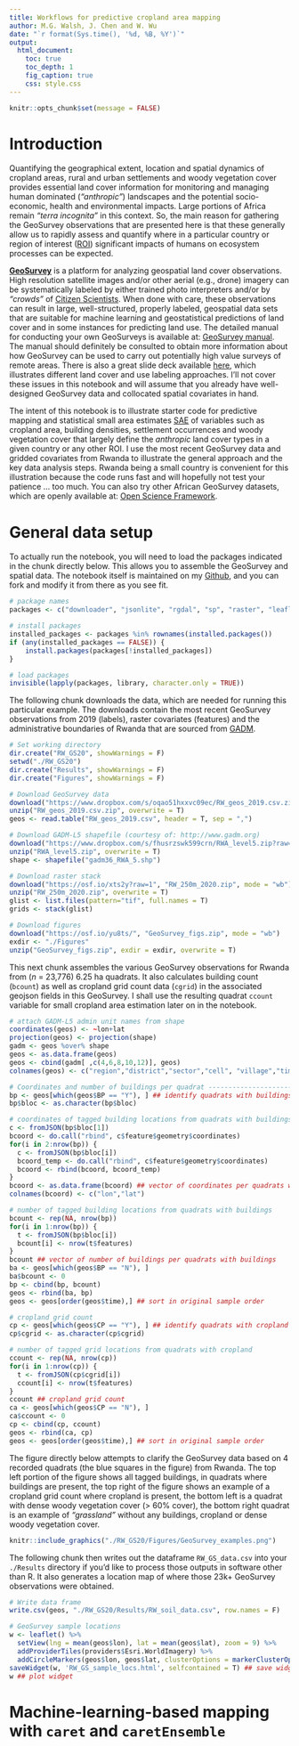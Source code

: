 ```yaml
---
title: Workflows for predictive cropland area mapping 
author: M.G. Walsh, J. Chen and W. Wu
date: "`r format(Sys.time(), '%d, %B, %Y')`"
output:
  html_document:
    toc: true
    toc_depth: 1
    fig_caption: true
    css: style.css
---
```


```r
knitr::opts_chunk$set(message = FALSE)
```

# Introduction

Quantifying the geographical extent, location and spatial dynamics of cropland areas, rural and urban settlements and woody vegetation cover provides essential land cover information for monitoring and managing human dominated (*"anthropic"*) landscapes and the potential socio-economic, health and environmental impacts. Large portions of Africa remain *"terra incognita"* in this context. So, the main reason for gathering the GeoSurvey observations that are presented here is that these generally allow us to rapidly assess and quantify where in a particular country or region of interest ([ROI](https://en.wikipedia.org/wiki/Region_of_interest)) significant impacts of humans on ecosystem processes can be expected.

[**GeoSurvey**](https://geosurvey.qed.ai/) is a platform for analyzing geospatial land cover observations. High resolution satellite images and/or other aerial (e.g., drone) imagery can be systematically labeled by either trained photo interpreters and/or by *"crowds"* of [Citizen Scientists](https://en.wikipedia.org/wiki/Citizen_science). When done with care, these observations can result in large, well-structured, properly labeled, geospatial data sets that are suitable for machine learning and geostatistical predictions of land cover and in some instances for predicting land use. The detailed manual for conducting your own GeoSurveys is available at: [GeoSurvey manual](https://docs.google.com/document/d/1y-HYUSYpDVESPdmEcl3I2kuL0bwrT41wMiq0zE9uzOs/edit). The manual should definitely be consulted to obtain more information about how GeoSurvey can be used to carry out potentially high value surveys of remote areas. There is also a great slide deck available [here](https://docs.google.com/presentation/d/1vBQ-By8LLvyJQzMBFaqUuRwFFeL7Y8QXUtBifx-3jn4/edit#slide=id.g14d47405c8_0_0), which illustrates different land cover and use labeling approaches. I'll not cover these issues in this notebook and will assume that you already have well-designed GeoSurvey data and collocated spatial covariates in hand.

The intent of this notebook is to illustrate starter code for predictive mapping and statistical small area estimates [SAE](https://www.census.gov/srd/csrm/SmallArea.html) of variables such as cropland area, building densities, settlement occurrences and woody vegetation cover that largely define the *anthropic* land cover types in a given country or any other ROI. I use the most recent GeoSurvey data and gridded covariates from Rwanda to illustrate the general approach and the key data analysis steps. Rwanda being a small country is convenient for this illustration because the code runs fast and will hopefully not test your patience ... too much. You can also try other African GeoSurvey datasets, which are openly available at: [Open Science Framework](https://osf.io/vxc97/).

# General data setup

To actually run the notebook, you will need to load the packages indicated in the chunk directly below. This allows you to assemble the GeoSurvey and spatial data. The notebook itself is maintained on my [Github](https://github.com/mgwalsh/RwaSIS/blob/master/RWA_cropland_area.Rmd), and you can fork and modify it from there as you see fit.

```r
# package names
packages <- c("downloader", "jsonlite", "rgdal", "sp", "raster", "leaflet", "DT", "htmlwidgets", "devtools", "caret", "caretEnsemble", "mgcv", "MASS", "randomForest", "xgboost", "nnet", "dplyr", "doParallel")

# install packages
installed_packages <- packages %in% rownames(installed.packages())
if (any(installed_packages == FALSE)) {
    install.packages(packages[!installed_packages])
}

# load packages
invisible(lapply(packages, library, character.only = TRUE))
```

The following chunk downloads the data, which are needed for running this particular example. The downloads contain the most recent GeoSurvey observations from 2019 (labels), raster covariates (features) and the administrative boundaries of Rwanda that are sourced from [GADM](https://gadm.org/download_country_v3.html). 

```r
# Set working directory
dir.create("RW_GS20", showWarnings = F)
setwd("./RW_GS20")
dir.create("Results", showWarnings = F)
dir.create("Figures", showWarnings = F)

# Download GeoSurvey data
download("https://www.dropbox.com/s/oqao51hxxvc09ec/RW_geos_2019.csv.zip?raw=1", "RW_geos_2019.csv.zip", mode = "wb")
unzip("RW_geos_2019.csv.zip", overwrite = T)
geos <- read.table("RW_geos_2019.csv", header = T, sep = ",")

# Download GADM-L5 shapefile (courtesy of: http://www.gadm.org)
download("https://www.dropbox.com/s/fhusrzswk599crn/RWA_level5.zip?raw=1", "RWA_level5.zip", mode = "wb")
unzip("RWA_level5.zip", overwrite = T)
shape <- shapefile("gadm36_RWA_5.shp")

# Download raster stack
download("https://osf.io/xts2y?raw=1", "RW_250m_2020.zip", mode = "wb")
unzip("RW_250m_2020.zip", overwrite = T)
glist <- list.files(pattern="tif", full.names = T)
grids <- stack(glist)

# Download figures
download("https://osf.io/yu8ts/", "GeoSurvey_figs.zip", mode = "wb")
exdir <- "./Figures" 
unzip("GeoSurvey_figs.zip", exdir = exdir, overwrite = T)
```

This next chunk assembles the various GeoSurvey observations for Rwanda from (*n* = 23,776) 6.25 ha quadrats. It also calculates building count (`bcount`) as well as cropland grid count data (`cgrid`) in the associated geojson fields in this GeoSurvey. I shall use the resulting quadrat `ccount` variable for small cropland area estimation later on in the notebook.

```r
# attach GADM-L5 admin unit names from shape
coordinates(geos) <- ~lon+lat
projection(geos) <- projection(shape)
gadm <- geos %over% shape
geos <- as.data.frame(geos)
geos <- cbind(gadm[ ,c(4,6,8,10,12)], geos)
colnames(geos) <- c("region","district","sector","cell", "village","time","observer","id","lat","lon","BP","CP","TP","WP","bloc","cgrid")

# Coordinates and number of buildings per quadrat -------------------------
bp <- geos[which(geos$BP == "Y"), ] ## identify quadrats with buildings
bp$bloc <- as.character(bp$bloc)

# coordinates of tagged building locations from quadrats with buildings
c <- fromJSON(bp$bloc[1])
bcoord <- do.call("rbind", c$feature$geometry$coordinates)
for(i in 2:nrow(bp)) {
  c <- fromJSON(bp$bloc[i])
  bcoord_temp <- do.call("rbind", c$feature$geometry$coordinates)
  bcoord <- rbind(bcoord, bcoord_temp)
}
bcoord <- as.data.frame(bcoord) ## vector of coordinates per quadrats with buildings
colnames(bcoord) <- c("lon","lat")

# number of tagged building locations from quadrats with buildings
bcount <- rep(NA, nrow(bp))
for(i in 1:nrow(bp)) {
  t <- fromJSON(bp$bloc[i])
  bcount[i] <- nrow(t$features)
}
bcount ## vector of number of buildings per quadrats with buildings
ba <- geos[which(geos$BP == "N"), ]
ba$bcount <- 0
bp <- cbind(bp, bcount)
geos <- rbind(ba, bp)
geos <- geos[order(geos$time),] ## sort in original sample order

# cropland grid count
cp <- geos[which(geos$CP == "Y"), ] ## identify quadrats with cropland
cp$cgrid <- as.character(cp$cgrid)

# number of tagged grid locations from quadrats with cropland
ccount <- rep(NA, nrow(cp))
for(i in 1:nrow(cp)) {
  t <- fromJSON(cp$cgrid[i])
  ccount[i] <- nrow(t$features)
}
ccount ## cropland grid count
ca <- geos[which(geos$CP == "N"), ]
ca$ccount <- 0
cp <- cbind(cp, ccount)
geos <- rbind(ca, cp)
geos <- geos[order(geos$time),] ## sort in original sample order
```

The figure directly below attempts to clarify the GeoSurvey data based on 4 recorded quadrats (the blue squares in the figure) from Rwanda. The top left portion of the figure shows all tagged buildings, in quadrats where buildings are present, the top right of the figure shows an example of a cropland grid count where cropland is present, the bottom left is a quadrat with dense woody vegetation cover (> 60% cover), the bottom right quadrat is an example of *"grassland"* without any buildings, cropland or dense woody vegetation cover.

```r
knitr::include_graphics("./RW_GS20/Figures/GeoSurvey_examples.png")
```

The following chunk then writes out the dataframe `RW_GS_data.csv` into your `./Results` directory if you'd like to process those outputs in software other than R. It also generates a location map of where those 23k+ GeoSurvey observations were obtained. 

```r
# Write data frame
write.csv(geos, "./RW_GS20/Results/RW_soil_data.csv", row.names = F)

# GeoSurvey sample locations
w <- leaflet() %>%
  setView(lng = mean(geos$lon), lat = mean(geos$lat), zoom = 9) %>%
  addProviderTiles(providers$Esri.WorldImagery) %>%
  addCircleMarkers(geos$lon, geos$lat, clusterOptions = markerClusterOptions())
saveWidget(w, 'RW_GS_sample_locs.html', selfcontained = T) ## save widget
w ## plot widget 
```

# Machine-learning-based mapping with `caret` and `caretEnsemble`



